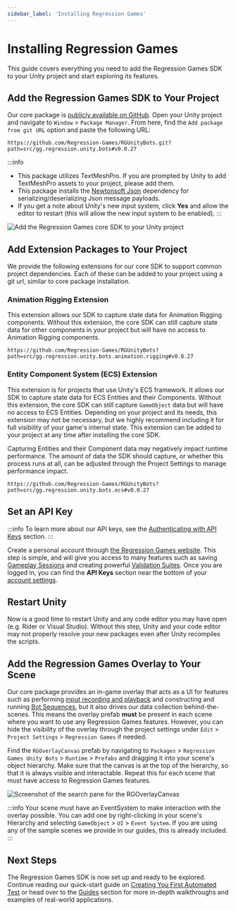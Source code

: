 ```yaml
---
sidebar_label: 'Installing Regression Games'
---
```



# Installing Regression Games

This guide covers everything you need to add the Regression Games SDK to your Unity project and start exploring its features.

## Add the Regression Games SDK to Your Project

Our core package is [publicly available on GitHub](https://github.com/Regression-Games/RGUnityBots).
Open your Unity project and navigate to `Window` > `Package Manager`. From here, find the `Add package from git URL` option and paste the following URL:

```
https://github.com/Regression-Games/RGUnityBots.git?path=src/gg.regression.unity.bots#v0.0.27
```

:::info
- This package utilizes TextMeshPro. If you are prompted by Unity to add TextMeshPro assets to your project, please add them.
- This package installs the [Newtonsoft Json](https://docs.unity3d.com/Packages/com.unity.nuget.newtonsoft-json@3.1/manual/index.html) dependency for serializing/deserializing Json message payloads.
- If you get a note about Unity's new input system, click **Yes** and allow the editor to restart (this will allow the new input system to be enabled).
:::

![Add the Regression Games core SDK to your Unity project](img/installing-regression-games/installing-sdk.gif)

## Add Extension Packages to Your Project

We provide the following extensions for our core SDK to support common project dependencies.
Each of these can be added to your project using a git url, similar to core package installation.

### Animation Rigging Extension

This extension allows our SDK to capture state data for Animation Rigging components.
Without this extension, the core SDK can still capture state data for other components in your project
but will have no access to Animation Rigging components.

```
https://github.com/Regression-Games/RGUnityBots?path=src/gg.regression.unity.bots.animation.rigging#v0.0.27
```

### Entity Component System (ECS) Extension

This extension is for projects that use Unity's ECS framework.
It allows our SDK to capture state data for ECS Entities and their Components.
Without this extension, the core SDK can still capture `GameObject` data but will have no access to ECS Entities.
Depending on your project and its needs, this extension may not be necessary, but we highly recommend including it
for full visibility of your game's internal state. This extension can be added to your project
at any time after installing the core SDK.

Capturing Entities and their Component data may negatively impact runtime performance.
The amount of data the SDK should capture, or whether this process runs at all, can be adjusted
through the Project Settings to manage performance impact.

```
https://github.com/Regression-Games/RGUnityBots?path=src/gg.regression.unity.bots.ecs#v0.0.27
```

## Set an API Key

:::info
To learn more about our API keys, see the [Authenticating with API Keys](../core-concepts/authenticating-with-api-keys) section.
:::

Create a personal account through [the Regression Games website](https://play.regression.gg/signup).
This step is simple, and will give you access to many
features such as saving [Gameplay Sessions](../core-concepts/gameplay-sessions/gameplay-sessions-getting-started)
and creating powerful [Validation Suites](../core-concepts/validation-suites).
Once you are logged in, you can find the **API Keys** section near the bottom of your [account settings](https://play.regression.gg/account).

<CreateAPIKey />

<SetAPIKeyInUnity />

## Restart Unity

Now is a good time to restart Unity and any code editor you may have open (e.g. Rider or Visual Studio).
Without this step, Unity and your code editor may not properly resolve your new packages even after Unity recompiles the scripts.

## Add the Regression Games Overlay to Your Scene

Our core package provides an in-game overlay that acts as a UI for features such as performing
[input recording and playback](../core-concepts/gameplay-sessions/gameplay-sessions-getting-started)
and constructing and running [Bot Sequences](../core-concepts/bot-sequences/getting-started-with-bot-sequences-and-segments),
but it also drives our data collection behind-the-scenes.
This means the overlay prefab **must** be present in each scene where you want to use any Regression Games features.
However, you can hide the visibility of the overlay through the project settings under
`Edit` > `Project Settings` > `Regression Games` if needed.

Find the `RGOverlayCanvas` prefab by navigating to
`Packages` > `Regression Games Unity Bots` > `Runtime` > `Prefabs` and dragging it into your scene's object hierarchy.
Make sure that the canvas is at the top of the hierarchy, so that it is always visible and interactable.
Repeat this for each scene that must have access to Regression Games features.

![Screenshot of the search pane for the RGOverlayCanvas](../partials/img/add-overlay-to-scene.gif)

:::info
Your scene must have an EventSystem to make interaction with the overlay possible.
You can add one by right-clicking in your scene's Hierarchy and selecting `GameObject` > `UI` > `Event System`.
If you are using any of the sample scenes we provide in our guides, this is already included.
:::


## Next Steps

The Regression Games SDK is now set up and ready to be explored.
Continue reading our quick-start guide on [Creating You First Automated Test](creating-your-first-automated-test) or
head over to the [Guides](../guides/writing-advanced-validations) section for more in-depth walkthroughs and examples of real-world applications.